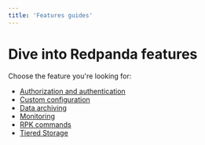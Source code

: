 ```yaml
---
title: 'Features guides'
---
```


# Dive into Redpanda features

Choose the feature you're looking for:

- [Authorization and authentication](/docs/core/security/acls) 
- [Custom configuration](/docs/core/cluster-administration/configuration) 
- [Data archiving](/docs/core/data-management/data-archiving) 
- [Monitoring](/docs/core/cluster-administration/monitoring) 
- [RPK commands](/docs/core/reference/rpk-commands/)
- [Tiered Storage](/docs/core/data-management/tiered-storage)
